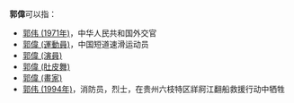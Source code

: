 '''郭偉'''可以指：
* [[郭伟_(1971年)|郭伟 (1971年)]]，中华人民共和国外交官
* [[郭偉_(運動員)|郭偉 (運動員)]]，中国短道速滑运动员
* [[郭偉_(演員)|郭偉 (演員)]]
* [[郭偉_(肚皮舞)|郭偉 (肚皮舞)]]
* [[郭偉_(畫家)|郭偉 (畫家)]]
* [[郭伟_(1994年)|郭伟 (1994年)]]，消防员，烈士，在贵州六枝特区牂牁江翻船救援行动中牺牲
{{Disambiguation|W|Cat=二字郭姓人名消歧義}}